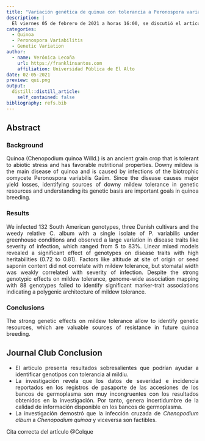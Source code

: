```yaml
---
title: "Variación genética de quinua con tolerancia a Peronospora variabilis"
description: |
  El viernes 05 de febrero de 2021 a horas 16:00, se discutió el artículo original: Genetic variation for tolerance to the downy mildew pathogen Peronospora variabilis in genetic resources of quinoa (*Chenopodium quinoa*).
categories:
  - Quinoa
  - Peronospora Variabilitis
  - Genetic Variation
author:
  - name: Verónica Lecoña
    url: https://franklinsantos.com
    affiliation: Universidad Pública de El Alto
date: 02-05-2021
preview: qui.png
output:
  distill::distill_article:
    self_contained: false
bibliography: refs.bib
---
```


<style>
body {
text-align: justify}
</style>

## Abstract
### Background
Quinoa (Chenopodium quinoa Willd.) is an ancient grain crop that is tolerant to abiotic stress and has favorable nutritional properties. Downy mildew is the main disease of quinoa and is caused by infections of the biotrophic oomycete Peronospora variabilis Gaüm. Since the disease causes major yield losses, identifying sources of downy mildew tolerance in genetic resources and understanding its genetic basis are important goals in quinoa breeding.

### Results
We infected 132 South American genotypes, three Danish cultivars and the weedy relative C. album with a single isolate of P. variabilis under greenhouse conditions and observed a large variation in disease traits like severity of infection, which ranged from 5 to 83%. Linear mixed models revealed a significant effect of genotypes on disease traits with high heritabilities (0.72 to 0.81). Factors like altitude at site of origin or seed saponin content did not correlate with mildew tolerance, but stomatal width was weakly correlated with severity of infection. Despite the strong genotypic effects on mildew tolerance, genome-wide association mapping with 88 genotypes failed to identify significant marker-trait associations indicating a polygenic architecture of mildew tolerance.

### Conclusions
The strong genetic effects on mildew tolerance allow to identify genetic resources, which are valuable sources of resistance in future quinoa breeding.

## Journal Club Conclusion
- El artículo presenta resultados sobresalientes que podrían ayudar a identificar genotipos con tolerancia al mildiu.
- La investigación revela que los datos de severidad e incidencia reportados en los registros de pasaporte de las accesiones de los bancos de germoplasma son muy incongruentes con los resultados obtenidos en la investigación. Por tanto, genera incertidumbre de la calidad de información disponible en los bancos de germoplasma.
- La investigación demostró que la infección cruzada de *Chenopodium album* a *Chenopodium quinoa* y viceversa son factibles.


Cita correcta del artículo @Colque







